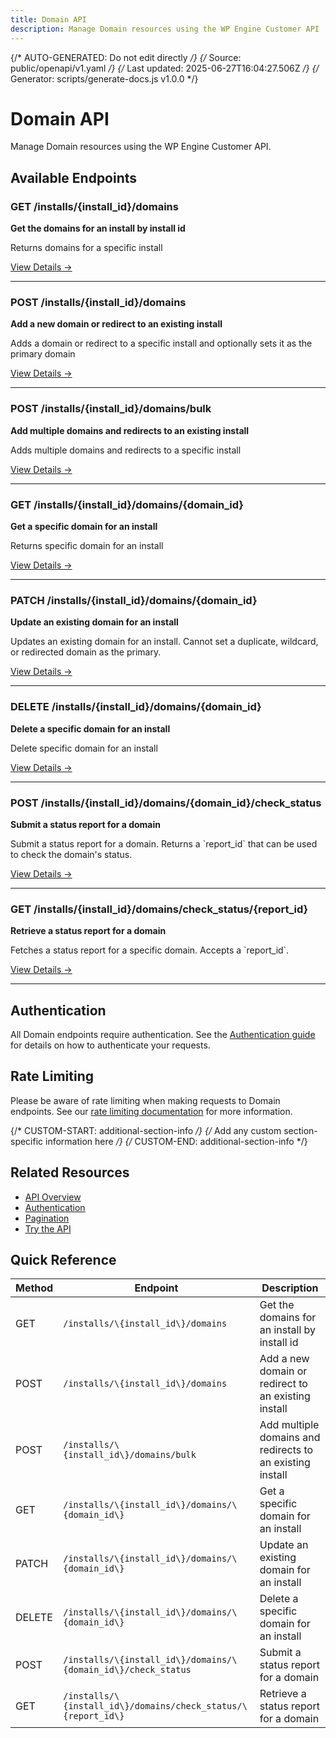 ```yaml
---
title: Domain API
description: Manage Domain resources using the WP Engine Customer API
---
```


{/* AUTO-GENERATED: Do not edit directly */}
{/* Source: public/openapi/v1.yaml */}
{/* Last updated: 2025-06-27T16:04:27.506Z */}
{/* Generator: scripts/generate-docs.js v1.0.0 */}

# Domain API

Manage Domain resources using the WP Engine Customer API.

## Available Endpoints

### GET /installs/\{install_id\}/domains

**Get the domains for an install by install id**

Returns domains for a specific install

[View Details →](/api-reference/endpoints/domain/list-domains/)

---

### POST /installs/\{install_id\}/domains

**Add a new domain or redirect to an existing install**

Adds a domain or redirect to a specific install and optionally sets it as the primary domain

[View Details →](/api-reference/endpoints/domain/create-domain/)

---

### POST /installs/\{install_id\}/domains/bulk

**Add multiple domains and redirects to an existing install**

Adds multiple domains and redirects to a specific install

[View Details →](/api-reference/endpoints/domain/create-bulk-domains/)

---

### GET /installs/\{install_id\}/domains/\{domain_id\}

**Get a specific domain for an install**

Returns specific domain for an install

[View Details →](/api-reference/endpoints/domain/get-domain/)

---

### PATCH /installs/\{install_id\}/domains/\{domain_id\}

**Update an existing domain for an install**

Updates an existing domain for an install. Cannot set a duplicate, wildcard, or redirected domain as the primary.

[View Details →](/api-reference/endpoints/domain/update-domain/)

---

### DELETE /installs/\{install_id\}/domains/\{domain_id\}

**Delete a specific domain for an install**

Delete specific domain for an install

[View Details →](/api-reference/endpoints/domain/delete-domain/)

---

### POST /installs/\{install_id\}/domains/\{domain_id\}/check_status

**Submit a status report for a domain**

Submit a status report for a domain. Returns a &#x60;report_id&#x60; that can be used to check the domain&#x27;s status.

[View Details →](/api-reference/endpoints/domain/check-status/)

---

### GET /installs/\{install_id\}/domains/check_status/\{report_id\}

**Retrieve a status report for a domain**

Fetches a status report for a specific domain. Accepts a &#x60;report_id&#x60;.

[View Details →](/api-reference/endpoints/domain/get-domain-report-status/)

---


## Authentication

All Domain endpoints require authentication. See the [Authentication guide](/api-reference/authentication/) for details on how to authenticate your requests.

## Rate Limiting

Please be aware of rate limiting when making requests to Domain endpoints. See our [rate limiting documentation](/api-reference/overview/#rate-limiting) for more information.

{/* CUSTOM-START: additional-section-info */}
{/* Add any custom section-specific information here */}
{/* CUSTOM-END: additional-section-info */}

## Related Resources

- [API Overview](/api-reference/overview/)
- [Authentication](/api-reference/authentication/)
- [Pagination](/api-reference/pagination/)
- [Try the API](/try/playground/)

## Quick Reference

| Method | Endpoint | Description |
|--------|----------|-------------|
| GET | `/installs/\{install_id\}/domains` | Get the domains for an install by install id |
| POST | `/installs/\{install_id\}/domains` | Add a new domain or redirect to an existing install |
| POST | `/installs/\{install_id\}/domains/bulk` | Add multiple domains and redirects to an existing install |
| GET | `/installs/\{install_id\}/domains/\{domain_id\}` | Get a specific domain for an install |
| PATCH | `/installs/\{install_id\}/domains/\{domain_id\}` | Update an existing domain for an install |
| DELETE | `/installs/\{install_id\}/domains/\{domain_id\}` | Delete a specific domain for an install |
| POST | `/installs/\{install_id\}/domains/\{domain_id\}/check_status` | Submit a status report for a domain |
| GET | `/installs/\{install_id\}/domains/check_status/\{report_id\}` | Retrieve a status report for a domain |

